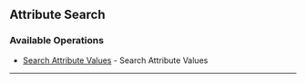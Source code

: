 
## Attribute Search

### Available Operations

* [Search Attribute Values](//attribute_search/search_attribute_values) - Search Attribute Values

---
<SearchAttributeValues />
